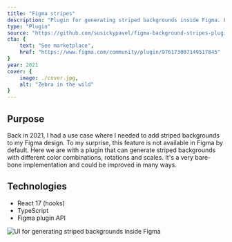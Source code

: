 ```yaml
---
title: "Figma stripes"
description: "Plugin for generating striped backgrounds inside Figma. Features different color combinations, rotations and scales."
type: "Plugin"
source: "https://github.com/susickypavel/figma-background-stripes-plugin"
cta: {
	text: "See marketplace",
	href: "https://www.figma.com/community/plugin/976173007149517845"
}
year: 2021
cover: {
	image: ./cover.jpg,
	alt: "Zebra in the wild" 
}
---
```


## Purpose

Back in 2021, I had a use case where I needed to add striped backgrounds to my Figma design. To my surprise, this feature is not available in Figma by default. Here we are with a plugin that can generate striped backgrounds with different color combinations, rotations and scales. It's a very bare-bone implementation and could be improved in many ways.

## Technologies

- React 17 (hooks)
- TypeScript
- Figma plugin API

![UI for generating striped backgrounds inside Figma](./figures/plugin.jpg "Figma stripes plugin UI")
